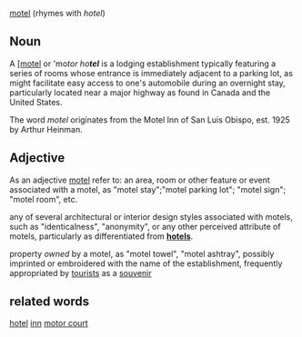 [[motel]] (rhymes with ''hotel'') 
== Noun ==
A [[[motel]] or '' '''mo''tor ho'''tel''' '' is a lodging establishment typically featuring a series of rooms whose entrance is immediately adjacent to a parking lot, as might facilitate easy access to one's automobile during an overnight stay, particularly located near a major highway as found in Canada and the United States. 

The word ''motel'' originates from the Motel Inn of San Luis Obispo, est. 1925 by Arthur Heinman. 
== Adjective ==
As an adjective [[motel]] refer to:
an area, room or other feature or event associated with a motel, as "motel stay";"motel parking lot"; "motel sign"; "motel room", etc.

any of several architectural or interior design styles associated with motels, such as "identicalness", "anonymity", or any other perceived attribute of motels, particularly as differentiated from '''[[hotel]]s'''.

property ''owned'' by a motel, as "motel towel", "motel ashtray", possibly imprinted or embroidered with the name of the establishment, frequently appropriated by [[tourist]]s as a [[souvenir]]
 
== related words ==
[[hotel]] [[inn]] [[motor court]]